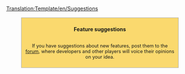 <noinclude>[[Translation:Template/en/Suggestions]]</noinclude><div style="background: #FAD96E; border: 1px solid #aaaaaa; padding: 6pt; margin: 12pt 8%; width: 80%">
<center>'''Feature suggestions'''</center>
<div style="text-align: center; font-size: 90%"><br>If you have suggestions about new features, post them to the [http://www.tt-forums.net/viewforum.php?f=32 forum], where developers and other players will voice their opinions on your idea.
</div></div>